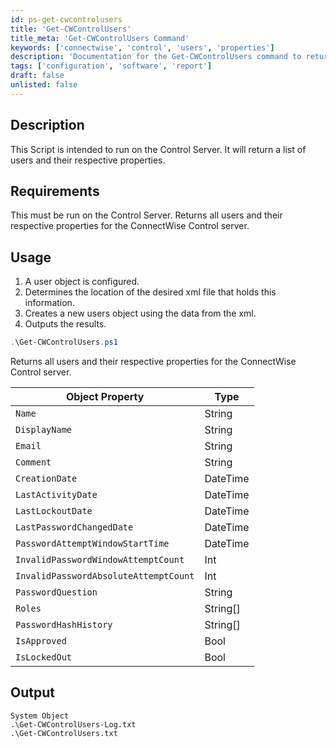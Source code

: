 ```yaml
---
id: ps-get-cwcontrolusers
title: 'Get-CWControlUsers'
title_meta: 'Get-CWControlUsers Command'
keywords: ['connectwise', 'control', 'users', 'properties']
description: 'Documentation for the Get-CWControlUsers command to return a list of users and their respective properties on the ConnectWise Control server.'
tags: ['configuration', 'software', 'report']
draft: false
unlisted: false
---
```

## Description
This Script is intended to run on the Control Server. It will return a list of users and their respective properties.

## Requirements
This must be run on the Control Server.
Returns all users and their respective properties for the ConnectWise Control server.

## Usage
1. A user object is configured.
2. Determines the location of the desired xml file that holds this information.
3. Creates a new users object using the data from the xml.
4. Outputs the results.



```powershell
.\Get-CWControlUsers.ps1
```
Returns all users and their respective properties for the ConnectWise Control server.

| Object Property       | Type     |
| --------------------- | -------- |
| `Name`                | String   |
| `DisplayName`         | String   |
| `Email`               | String   |
| `Comment`             | String   |
| `CreationDate`        | DateTime |
| `LastActivityDate`    | DateTime |
| `LastLockoutDate`     | DateTime |
| `LastPasswordChangedDate` | DateTime  |
| `PasswordAttemptWindowStartTime`  | DateTime |
| `InvalidPasswordWindowAttemptCount`  | Int   |
| `InvalidPasswordAbsoluteAttemptCount`  | Int   |
| `PasswordQuestion`    | String   |
| `Roles`               | String[] |
| `PasswordHashHistory` | String[] |
| `IsApproved`          | Bool     |
| `IsLockedOut`         | Bool     |

## Output
    System Object
    .\Get-CWControlUsers-Log.txt
    .\Get-CWControlUsers.txt









